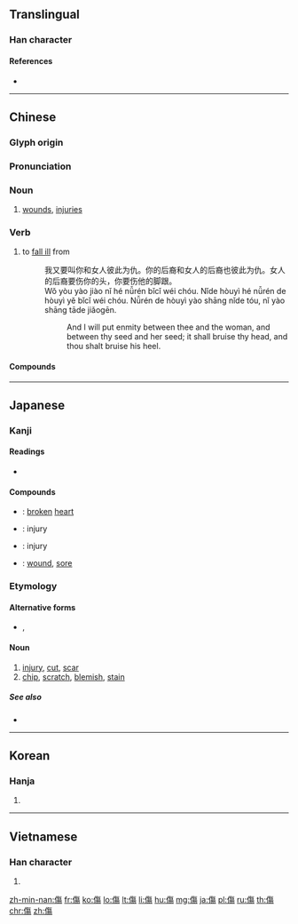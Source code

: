 {{also|伤}}
==Translingual==

===Han character===
{{Han char|rn=9|rad=人|as=11|sn=13|four=28227|canj=OOAH|ids=⿰亻𬀷}}

====References====
* {{Han ref|kx=0115.010|dkj=01029|dj=0244.070|hdz=10211.090|uh=50B7|ud=20663|bh=B6CB|bd=46795}}

----

==Chinese==
{{zh-forms|s=伤}}

===Glyph origin===
{{Han etym}}

===Pronunciation===
{{zh-pron
|m=shāng
|c=soeng1
|mn=qz,tw,xm:siong/zz:siang/qz,tw,xm:siuⁿ/zz:sioⁿ
|mn_note=siuⁿ/sioⁿ - vernacular; siong/siang - literary
|mc=y
|oc=y
|ma=
|cat=n,v
}}

===Noun===
{{zh-noun}}

# [[wound]]s, [[injury|injuries]]

===Verb===
{{zh-verb}}

# to [[fall ill]] from
#: 我又要叫你和女人彼此为仇。你的后裔和女人的后裔也彼此为仇。女人的后裔要伤你的头，你要伤他的脚跟。
#: Wǒ yòu yào jiào nǐ hé nǚrén bǐcǐ wéi chóu. Nǐde hòuyì hé nǚrén de hòuyì yĕ bǐcǐ wéi chóu. Nǚrén de hòuyì yào shāng nǐde tóu, nǐ yào shāng tāde jiǎogēn.
#:: And I will put enmity between thee and the woman, and between thy seed and her seed; it shall bruise thy head, and thou shalt bruise his heel.

====Compounds====
{{der3
|{{zh-l|傷亡}}
|{{zh-l|傷兵}}
|{{zh-l|傷害}}
|{{zh-l|傷心}}
|{{zh-l|傷悲}}
|{{zh-l|傷悼}}
|{{zh-l|傷惱筋}}
|{{zh-l|傷殘}}
|{{zh-l|傷殘人奧運會}}
|{{zh-l|傷熱}}
|{{zh-l|傷疤}}
|{{zh-l|傷病員}}
|{{zh-l|傷神}}
|{{zh-l|傷者}}
|{{zh-l|傷腦筋}}
|{{zh-l|傷財}}
|{{zh-l|傷風}}
}}

----

==Japanese==

===Kanji===
{{ja-kanji|grade=6|rs=人11}}

====Readings====
* {{ja-readings|on=[[しょう]] (shō)|kun=[[きず]] (kizu), [[いたむ]] (itamu)}}

====Compounds====
* {{ja-r|傷心|しょうしん}}: [[broken]] [[heart]]
* {{ja-r|傷害|しょうがい}}: injury
* {{ja-r|損傷|そんしょう}}: injury
* {{ja-r|負傷|ふしょう}}: [[wound]], [[sore]]

===Etymology===
{{ja-kanjitab|きず|yomi=k}}

====Alternative forms====
* {{l|ja|瑕}}, {{l|ja|疵}}

====Noun====
{{ja-noun|きず}}

# [[injury]], [[cut]], [[scar]]
# [[chip]], [[scratch]], [[blemish]], [[stain]]

=====See also=====
* {{ja-r|怪我|けが}}

----

==Korean==

===Hanja===
{{ko-hanja|hangeul=상|rv=sang|mr=sang}}

# {{defn|lang=ko|sort=人11}}

----

==Vietnamese==

===Han character===
{{vi-hantu|thương|rs=人11}}

# {{defn|lang=vi|sort=人11}}

[[zh-min-nan:傷]]
[[fr:傷]]
[[ko:傷]]
[[lo:傷]]
[[lt:傷]]
[[li:傷]]
[[hu:傷]]
[[mg:傷]]
[[ja:傷]]
[[pl:傷]]
[[ru:傷]]
[[th:傷]]
[[chr:傷]]
[[zh:傷]]